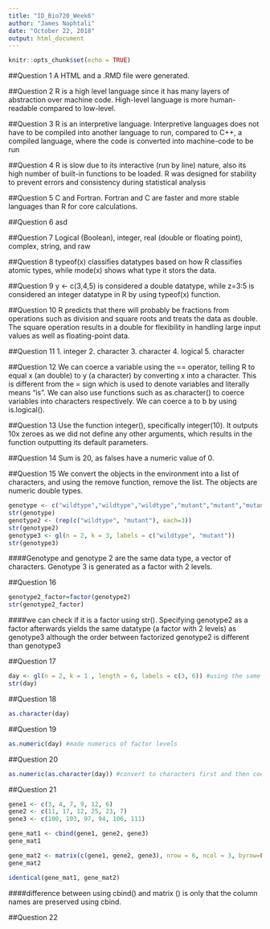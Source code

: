 ---
title: "ID_Bio720_Week6"
author: "James Naphtali"
date: "October 22, 2018"
output: html_document
---

```{r setup, include=FALSE}
knitr::opts_chunk$set(echo = TRUE)
```
##Question 1
A HTML and a .RMD file were generated. 

##Question 2
R is a high level language since it has many layers of abstraction over machine code. High-level language is more human-readable compared to low-level. 

##Question 3
R is an interpretive language. Interpretive languages does not have to be compiled into another language to run, compared to C++, a compiled language, where the code is converted into machine-code to be run

##Question 4
R is slow due to its interactive (run by line) nature, also its high number of built-in functions to be loaded. R was designed for stability to prevent errors and consistency during statistical analysis 

##Question 5
C and Fortran. Fortran and C are faster and more stable languages than R for core calculations.

##Question 6
asd

##Question 7
Logical (Boolean), integer, real (double or floating point), complex, string, and raw

##Question 8
typeof(x) classifies datatypes based on how R classifies atomic types, while mode(x) shows what type it stors the data.  

##Question 9
y <- c(3,4,5) is considered a double datatype, while z=3:5 is considered an integer datatype in R by using typeof(x) function.

##Question 10
R predicts that there will probably be fractions from operations such as division and square roots and treats the data as double. The square operation results in a double for flexibility in handling large input values as well as floating-point data. 

##Question 11
1. integer
2. character
3. character
4. logical
5. character

##Question 12
We can coerce a variable using the == operator, telling R to equal x (an double) to y (a character) by converting x into a character. This is different from the = sign which is used to denote variables and literally means "is". We can also use functions such as as.character() to coerce variables into characters respectively. We can coerce a to b by using is.logical(). 

##Question 13
Use the function integer(), specifically integer(10). It outputs 10x zeroes as we did not define any other arguments, which results in the function outputting its default parameters. 

##Question 14
Sum is 20, as falses have a numeric value of 0.

##Question 15
We convert the objects in the environment into a list of characters, and using the remove function, remove the list. 
The objects are numeric double types.

```{r}
genotype <- c("wildtype","wildtype","wildtype","mutant","mutant","mutant")
str(genotype)
genotype2 <- (rep(c("wildtype", "mutant"), each=3))
str(genotype2)
genotype3 <- gl(n = 2, k = 3, labels = c("wildtype", "mutant"))
str(genotype3)
```
####Genotype and genotype 2 are the same data type, a vector of characters. Genotype 3 is generated as a factor with 2 levels. 

##Question 16
```{r}
genotype2_factor=factor(genotype2)
str(genotype2_factor) 
```
####we can check if it is a factor using str(). Specifying genotype2 as a factor afterwards yields the same datatype (a factor with 2 levels) as genotype3 although the order between factorized genotype2 is different than genotype3   

##Question 17
```{r}
day <- gl(n = 2, k = 1 , length = 6, labels = c(3, 6)) #using the same code as genotype3
str(day)
```

##Question 18
```{r}
as.character(day)
```

##Question 19
```{r}
as.numeric(day) #made numerics of factor levels
```

##Question 20
```{r}
as.numeric(as.character(day)) #convert to characters first and then coerce the correct lengths in character to numerics. 
```

##Question 21
```{r}
gene1 <- c(3, 4, 7, 9, 12, 6)
gene2 <- c(11, 17, 12, 25, 23, 7)
gene3 <- c(100, 103, 97, 94, 106, 111)

gene_mat1 <- cbind(gene1, gene2, gene3)
gene_mat1

gene_mat2 <- matrix(c(gene1, gene2, gene3), nrow = 6, ncol = 3, byrow=FALSE)
gene_mat2

identical(gene_mat1, gene_mat2)
```
####difference between using cbind() and matrix () is only that the column names are preserved using cbind. 

##Question 22




